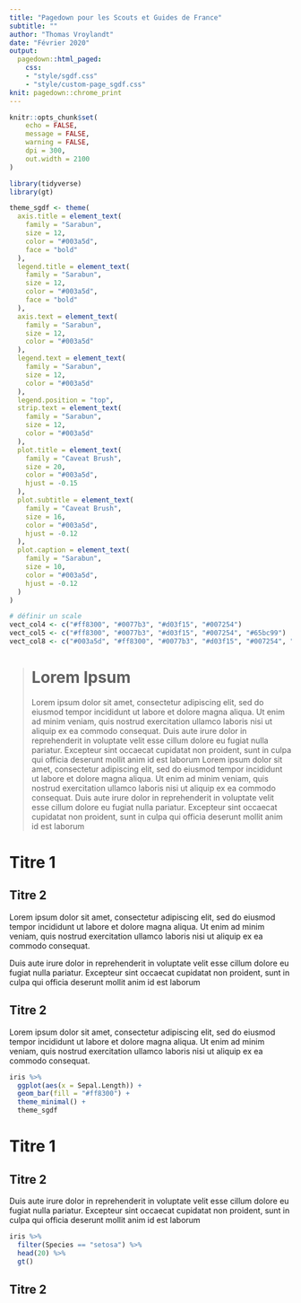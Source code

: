 ```yaml
---
title: "Pagedown pour les Scouts et Guides de France"
subtitle: ""
author: "Thomas Vroylandt"
date: "Février 2020"
output: 
  pagedown::html_paged:
    css: 
    - "style/sgdf.css"
    - "style/custom-page_sgdf.css"
knit: pagedown::chrome_print
---
```


```r
knitr::opts_chunk$set(
	echo = FALSE,
	message = FALSE,
	warning = FALSE,
	dpi = 300,
	out.width = 2100
)
```

```r
library(tidyverse)
library(gt)
```


```r
theme_sgdf <- theme(
  axis.title = element_text(
    family = "Sarabun",
    size = 12,
    color = "#003a5d",
    face = "bold"
  ),
  legend.title = element_text(
    family = "Sarabun",
    size = 12,
    color = "#003a5d",
    face = "bold"
  ),
  axis.text = element_text(
    family = "Sarabun",
    size = 12,
    color = "#003a5d"
  ),
  legend.text = element_text(
    family = "Sarabun",
    size = 12,
    color = "#003a5d"
  ),
  legend.position = "top",
  strip.text = element_text(
    family = "Sarabun",
    size = 12,
    color = "#003a5d"
  ),
  plot.title = element_text(
    family = "Caveat Brush",
    size = 20,
    color = "#003a5d",
    hjust = -0.15
  ),
  plot.subtitle = element_text(
    family = "Caveat Brush",
    size = 16,
    color = "#003a5d",
    hjust = -0.12
  ),
  plot.caption = element_text(
    family = "Sarabun",
    size = 10,
    color = "#003a5d",
    hjust = -0.12
  )
)

# définir un scale
vect_col4 <- c("#ff8300", "#0077b3", "#d03f15", "#007254")
vect_col5 <- c("#ff8300", "#0077b3", "#d03f15", "#007254", "#65bc99")
vect_col8 <- c("#003a5d", "#ff8300", "#0077b3", "#d03f15", "#007254", "#65bc99", "#6e74aa", "#003a5d")
```

>
> # Lorem Ipsum
>
> Lorem ipsum dolor sit amet, consectetur adipiscing elit, sed do eiusmod tempor incididunt ut labore et dolore magna aliqua. Ut enim ad minim veniam, quis nostrud exercitation ullamco laboris nisi ut aliquip ex ea commodo consequat.
> Duis aute irure dolor in reprehenderit in voluptate velit esse cillum dolore eu fugiat nulla pariatur. Excepteur sint occaecat cupidatat non proident, sunt in culpa qui officia deserunt mollit anim id est laborum
> Lorem ipsum dolor sit amet, consectetur adipiscing elit, sed do eiusmod tempor incididunt ut labore et dolore magna aliqua. Ut enim ad minim veniam, quis nostrud exercitation ullamco laboris nisi ut aliquip ex ea commodo consequat.
> Duis aute irure dolor in reprehenderit in voluptate velit esse cillum dolore eu fugiat nulla pariatur. Excepteur sint occaecat cupidatat non proident, sunt in culpa qui officia deserunt mollit anim id est laborum
>

# Titre 1

## Titre 2

Lorem ipsum dolor sit amet, consectetur adipiscing elit, sed do eiusmod tempor incididunt ut labore et dolore magna aliqua. Ut enim ad minim veniam, quis nostrud exercitation ullamco laboris nisi ut aliquip ex ea commodo consequat.

Duis aute irure dolor in reprehenderit in voluptate velit esse cillum dolore eu fugiat nulla pariatur. Excepteur sint occaecat cupidatat non proident, sunt in culpa qui officia deserunt mollit anim id est laborum

## Titre 2

Lorem ipsum dolor sit amet, consectetur adipiscing elit, sed do eiusmod tempor incididunt ut labore et dolore magna aliqua. Ut enim ad minim veniam, quis nostrud exercitation ullamco laboris nisi ut aliquip ex ea commodo consequat.

```r
iris %>% 
  ggplot(aes(x = Sepal.Length)) +
  geom_bar(fill = "#ff8300") +
  theme_minimal() +
  theme_sgdf
```

# Titre 1

## Titre 2

Duis aute irure dolor in reprehenderit in voluptate velit esse cillum dolore eu fugiat nulla pariatur. Excepteur sint occaecat cupidatat non proident, sunt in culpa qui officia deserunt mollit anim id est laborum

```r
iris %>% 
  filter(Species == "setosa") %>% 
  head(20) %>% 
  gt()
```


## Titre 2

